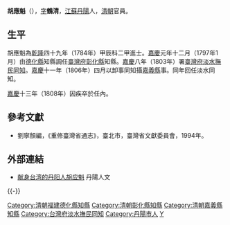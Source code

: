 '''胡應魁'''（{{bd|？||1808年|catIdx=H胡}}），[[表字|字]]'''鶴清'''，[[江蘇|江蘇]][[丹陽|丹陽]]人，[[清朝|清朝]]官員。

== 生平 ==
胡應魁為[[乾隆|乾隆]]四十九年（1784年）甲辰科二甲進士。[[嘉慶|嘉慶]]元年十二月（1797年1月）由[[德化縣|德化縣]]知縣調任[[臺灣府|臺灣府]][[彰化縣|彰化縣]]知縣。[[嘉慶|嘉慶]]八年（1803年）署[[臺灣府淡水撫民同知|臺灣府淡水撫民同知]]。[[嘉慶|嘉慶]]十一年（1806年）四月以卸事同知攝[[嘉義縣|嘉義縣]]事。同年回任淡水同知。

[[嘉慶|嘉慶]]十三年（1808年）因疾卒於任內。

==參考文獻==
*劉寧顏編，《重修臺灣省通志》，臺北市，臺灣省文獻委員會，1994年。

==外部連結==
*[https://web.archive.org/web/20101103040615/http://danyangnet.com/culture/renwu/2010/06/23/89547.shtml 献身台湾的丹阳人胡应魁] 丹陽人文

{{-}} 
{{start box}}
{{s-off}} 
{{Succession box|[[王增錞|王增錞]]|[[丁攀龍|丁攀龍]]|[[臺灣府|臺灣府]][[彰化縣|彰化縣]][[知縣|知縣]]|<small>嘉慶元年十二月（1797年1月）上任</small>}}
{{Succession box|[[吉壽|吉壽]]|[[茅琳|茅琳]]|[[臺灣府淡水撫民同知|臺灣府淡水撫民同知]]|<small>嘉慶八年（1803年）上任</small>}}
{{Succession box|[[陳起鯤|陳起鯤]]|[[楊發和|楊發和]]|[[臺灣府|臺灣府]][[嘉義縣|嘉義縣]][[知縣|知縣]]|<small>嘉慶十一年（1806年）攝理</small>}}
{{Succession box|[[程文炘|程文炘]]|[[翟淦|翟淦]]|[[臺灣府淡水撫民同知|臺灣府淡水撫民同知]]|<small>嘉慶十一年（1806年）上任</small>}}
{{end box}}

{{乾隆四十九年甲辰科殿試金榜}}

{{DEFAULTSORT:Hu胡}}
[[Category:清朝福建德化縣知縣|Category:清朝福建德化縣知縣]]
[[Category:清朝彰化縣知縣|Category:清朝彰化縣知縣]]
[[Category:清朝嘉義縣知縣|Category:清朝嘉義縣知縣]]
[[Category:台灣府淡水撫民同知|Category:台灣府淡水撫民同知]]
[[Category:丹陽市人|Category:丹陽市人]]
[[Category:胡姓|Y]]